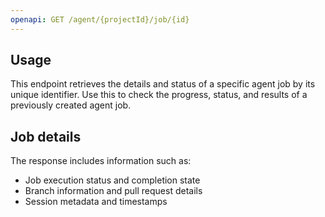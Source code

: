 ```yaml
---
openapi: GET /agent/{projectId}/job/{id}
---
```


## Usage

This endpoint retrieves the details and status of a specific agent job by its unique identifier. Use this to check the progress, status, and results of a previously created agent job.

## Job details

The response includes information such as:
- Job execution status and completion state
- Branch information and pull request details
- Session metadata and timestamps
